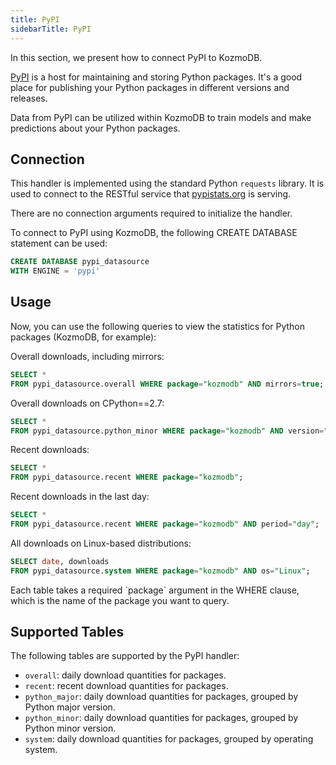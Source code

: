 ```yaml
---
title: PyPI
sidebarTitle: PyPI
---
```


In this section, we present how to connect PyPI to KozmoDB.

[PyPI](https://pypi.org) is a host for maintaining and storing Python packages. It's a good place for publishing your Python packages in different versions and releases.

Data from PyPI can be utilized within KozmoDB to train models and make predictions about your Python packages.

## Connection

This handler is implemented using the standard Python `requests` library. It is used to connect to the RESTful service that [pypistats.org](https://pypistats.org) is serving.

There are no connection arguments required to initialize the handler.

To connect to PyPI using KozmoDB, the following CREATE DATABASE statement can be used:

```sql
CREATE DATABASE pypi_datasource
WITH ENGINE = 'pypi'
```

## Usage

Now, you can use the following queries to view the statistics for Python packages (KozmoDB, for example):

Overall downloads, including mirrors:
```sql
SELECT *
FROM pypi_datasource.overall WHERE package="kozmodb" AND mirrors=true;
```

Overall downloads on CPython==2.7:
```sql
SELECT *
FROM pypi_datasource.python_minor WHERE package="kozmodb" AND version="2.7";
```

Recent downloads:
```sql
SELECT *
FROM pypi_datasource.recent WHERE package="kozmodb";
```

Recent downloads in the last day:
```sql
SELECT *
FROM pypi_datasource.recent WHERE package="kozmodb" AND period="day";
```

All downloads on Linux-based distributions:
```sql
SELECT date, downloads
FROM pypi_datasource.system WHERE package="kozmodb" AND os="Linux";
```

<Tip>
Each table takes a required `package` argument in the WHERE clause, which is the name of the package you want to query.
</Tip> 


## Supported Tables

The following tables are supported by the PyPI handler:

* `overall`: daily download quantities for packages.
* `recent`: recent download quantities for packages.
* `python_major`: daily download quantities for packages, grouped by Python major version.
* `python_minor`: daily download quantities for packages, grouped by Python minor version.
* `system`: daily download quantities for packages, grouped by operating system.

